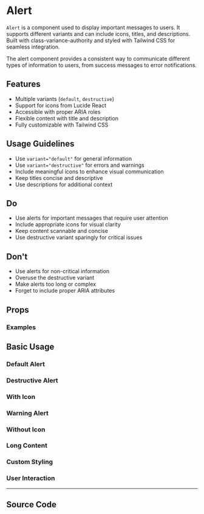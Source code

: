 
<Meta of={AlertStories} />

# Alert

`Alert` is a component used to display important messages to users. It supports different variants and can include icons, titles, and descriptions. Built with class-variance-authority and styled with Tailwind CSS for seamless integration.

The alert component provides a consistent way to communicate different types of information to users, from success messages to error notifications.

## Features

- Multiple variants (`default`, `destructive`)
- Support for icons from Lucide React
- Accessible with proper ARIA roles
- Flexible content with title and description
- Fully customizable with Tailwind CSS

## Usage Guidelines

- Use `variant="default"` for general information
- Use `variant="destructive"` for errors and warnings
- Include meaningful icons to enhance visual communication
- Keep titles concise and descriptive
- Use descriptions for additional context

## Do

- Use alerts for important messages that require user attention
- Include appropriate icons for visual clarity
- Keep content scannable and concise
- Use destructive variant sparingly for critical issues

## Don't

- Use alerts for non-critical information
- Overuse the destructive variant
- Make alerts too long or complex
- Forget to include proper ARIA attributes

## Props

<Controls of={AlertStories.Default} />

### Examples

## Basic Usage

### Default Alert

<Canvas of={AlertStories.Default} />

### Destructive Alert

<Canvas of={AlertStories.Destructive} />

### With Icon

<Canvas of={AlertStories.WithIcon} />

### Warning Alert

<Canvas of={AlertStories.Warning} />

### Without Icon

<Canvas of={AlertStories.WithoutIcon} />

### Long Content

<Canvas of={AlertStories.LongContent} />

### Custom Styling

<Canvas of={AlertStories.CustomStyling} />

### User Interaction

<Canvas of={AlertStories.UserInteraction} />

---

## Source Code

<Source of={AlertStories.Default} language='tsx' />
